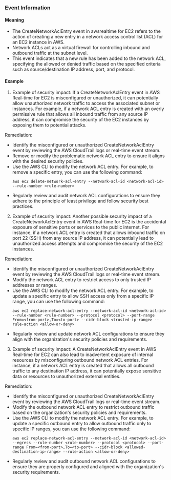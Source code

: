 
### Event Information

#### Meaning

- The CreateNetworkAclEntry event in awsrealtime for EC2 refers to the action of creating a new entry in a network access control list (ACL) for an EC2 instance in AWS.
- Network ACLs act as a virtual firewall for controlling inbound and outbound traffic at the subnet level.
- This event indicates that a new rule has been added to the network ACL, specifying the allowed or denied traffic based on the specified criteria such as source/destination IP address, port, and protocol.

#### Example

1. Example of security impact: If a CreateNetworkAclEntry event in AWS Real-time for EC2 is misconfigured or unauthorized, it can potentially allow unauthorized network traffic to access the associated subnet or instances. For example, if a network ACL entry is created with an overly permissive rule that allows all inbound traffic from any source IP address, it can compromise the security of the EC2 instances by exposing them to potential attacks.

Remediation:
- Identify the misconfigured or unauthorized CreateNetworkAclEntry event by reviewing the AWS CloudTrail logs or real-time event stream.
- Remove or modify the problematic network ACL entry to ensure it aligns with the desired security policies.
- Use the AWS CLI to modify the network ACL entry. For example, to remove a specific entry, you can use the following command:
  ```
  aws ec2 delete-network-acl-entry --network-acl-id <network-acl-id> --rule-number <rule-number>
  ```
- Regularly review and audit network ACL configurations to ensure they adhere to the principle of least privilege and follow security best practices.

2. Example of security impact: Another possible security impact of a CreateNetworkAclEntry event in AWS Real-time for EC2 is the accidental exposure of sensitive ports or services to the public internet. For instance, if a network ACL entry is created that allows inbound traffic on port 22 (SSH) from any source IP address, it can potentially lead to unauthorized access attempts and compromise the security of the EC2 instances.

Remediation:
- Identify the misconfigured or unauthorized CreateNetworkAclEntry event by reviewing the AWS CloudTrail logs or real-time event stream.
- Modify the network ACL entry to restrict access to only trusted IP addresses or ranges.
- Use the AWS CLI to modify the network ACL entry. For example, to update a specific entry to allow SSH access only from a specific IP range, you can use the following command:
  ```
  aws ec2 replace-network-acl-entry --network-acl-id <network-acl-id> --rule-number <rule-number> --protocol <protocol> --port-range From=<from-port>,To=<to-port> --cidr-block <trusted-ip-range> --rule-action <allow-or-deny>
  ```
- Regularly review and update network ACL configurations to ensure they align with the organization's security policies and requirements.

3. Example of security impact: A CreateNetworkAclEntry event in AWS Real-time for EC2 can also lead to inadvertent exposure of internal resources by misconfiguring outbound network ACL entries. For instance, if a network ACL entry is created that allows all outbound traffic to any destination IP address, it can potentially expose sensitive data or resources to unauthorized external entities.

Remediation:
- Identify the misconfigured or unauthorized CreateNetworkAclEntry event by reviewing the AWS CloudTrail logs or real-time event stream.
- Modify the outbound network ACL entry to restrict outbound traffic based on the organization's security policies and requirements.
- Use the AWS CLI to modify the network ACL entry. For example, to update a specific outbound entry to allow outbound traffic only to specific IP ranges, you can use the following command:
  ```
  aws ec2 replace-network-acl-entry --network-acl-id <network-acl-id> --egress --rule-number <rule-number> --protocol <protocol> --port-range From=<from-port>,To=<to-port> --cidr-block <allowed-destination-ip-range> --rule-action <allow-or-deny>
  ```
- Regularly review and audit outbound network ACL configurations to ensure they are properly configured and aligned with the organization's security requirements.

